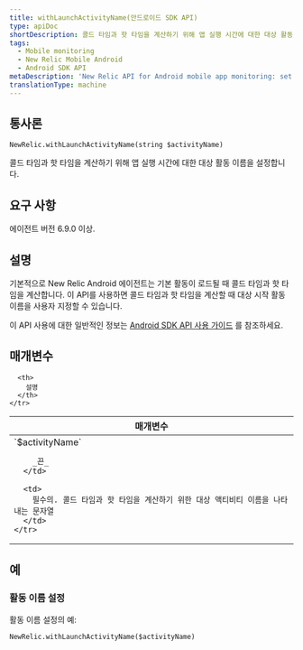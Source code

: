 ```yaml
---
title: withLaunchActivityName(안드로이드 SDK API)
type: apiDoc
shortDescription: 콜드 타임과 핫 타임을 계산하기 위해 앱 실행 시간에 대한 대상 활동 이름을 설정합니다.
tags:
  - Mobile monitoring
  - New Relic Mobile Android
  - Android SDK API
metaDescription: 'New Relic API for Android mobile app monitoring: set target activity name.'
translationType: machine
---
```


## 통사론

```
NewRelic.withLaunchActivityName(string $activityName)
```

콜드 타임과 핫 타임을 계산하기 위해 앱 실행 시간에 대한 대상 활동 이름을 설정합니다.

## 요구 사항

에이전트 버전 6.9.0 이상.

## 설명

기본적으로 New Relic Android 에이전트는 기본 활동이 로드될 때 콜드 타임과 핫 타임을 계산합니다. 이 API를 사용하면 콜드 타임과 핫 타임을 계산할 때 대상 시작 활동 이름을 사용자 지정할 수 있습니다.

이 API 사용에 대한 일반적인 정보는 [Android SDK API 사용 가이드](/docs/mobile-monitoring/new-relic-mobile-android/install-configure/work-android-sdk-api) 를 참조하세요.

## 매개변수

<table>
  <thead>
    <tr>
      <th width="25%">
        매개변수
      </th>

      <th>
        설명
      </th>
    </tr>
  </thead>

  <tbody>
    <tr>
      <td>
        `$activityName`

        _끈_
      </td>

      <td>
        필수의. 콜드 타임과 핫 타임을 계산하기 위한 대상 액티비티 이름을 나타내는 문자열
      </td>
    </tr>
  </tbody>
</table>

## 예

### 활동 이름 설정

활동 이름 설정의 예:

```
NewRelic.withLaunchActivityName($activityName)
```